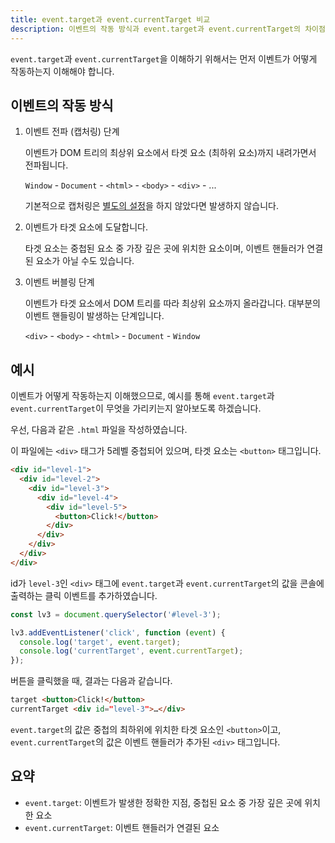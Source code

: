```yaml
---
title: event.target과 event.currentTarget 비교
description: 이벤트의 작동 방식과 event.target과 event.currentTarget의 차이점을 알아봅니다.
---
```


`event.target`과 `event.currentTarget`을 이해하기 위해서는 먼저 이벤트가 어떻게 작동하는지 이해해야 합니다.

## 이벤트의 작동 방식


<Steps>

1. 이벤트 전파 (캡처링) 단계

    이벤트가 DOM 트리의 최상위 요소에서 타겟 요소 (최하위 요소)까지 내려가면서 전파됩니다.

    <Card title="이벤트 캡처링">`Window` - `Document` - `<html>` - `<body>` - `<div>` - ...</Card>

    기본적으로 캡처링은 [별도의 설정](https://developer.mozilla.org/ko/docs/Web/API/EventTarget/addEventListener#capture)을 하지 않았다면 발생하지 않습니다.

2. 이벤트가 타겟 요소에 도달합니다.

    타겟 요소는 중첩된 요소 중 가장 깊은 곳에 위치한 요소이며, 이벤트 핸들러가 연결된 요소가 아닐 수도 있습니다.

3. 이벤트 버블링 단계

    이벤트가 타겟 요소에서 DOM 트리를 따라 최상위 요소까지 올라갑니다. 대부분의 이벤트 핸들링이 발생하는 단계입니다.

    <Card title="이벤트 버블링">`<div>` - `<body>` - `<html>` - `Document` - `Window`</Card>

</Steps>

## 예시

이벤트가 어떻게 작동하는지 이해했으므로, 예시를 통해 `event.target`과 `event.currentTarget`이 무엇을 가리키는지 알아보도록 하겠습니다.

우선, 다음과 같은 `.html` 파일을 작성하였습니다.

이 파일에는 `<div>` 태그가 5레벨 중첩되어 있으며, 타겟 요소는 `<button>` 태그입니다.

```html
<div id="level-1">
  <div id="level-2">
    <div id="level-3">
      <div id="level-4">
        <div id="level-5">
          <button>Click!</button>
        </div>
      </div>
    </div>
  </div>
</div>
```

id가 `level-3`인 `<div>` 태그에 `event.target`과 `event.currentTarget`의 값을 콘솔에 출력하는 클릭 이벤트를 추가하였습니다.

```js
const lv3 = document.querySelector('#level-3');

lv3.addEventListener('click', function (event) {
  console.log('target', event.target);
  console.log('currentTarget', event.currentTarget);
});
```

버튼을 클릭했을 때, 결과는 다음과 같습니다.

```html
target <button>​Click!​</button>​
currentTarget <div id=​"level-3">​…​</div>​
```

`event.target`의 값은 중첩의 최하위에 위치한 타겟 요소인 `<button>`이고, `event.currentTarget`의 값은 이벤트 핸들러가 추가된 `<div>` 태그입니다.

## 요약

- `event.target`: 이벤트가 발생한 정확한 지점, 중첩된 요소 중 가장 깊은 곳에 위치한 요소
- `event.currentTarget`: 이벤트 핸들러가 연결된 요소
